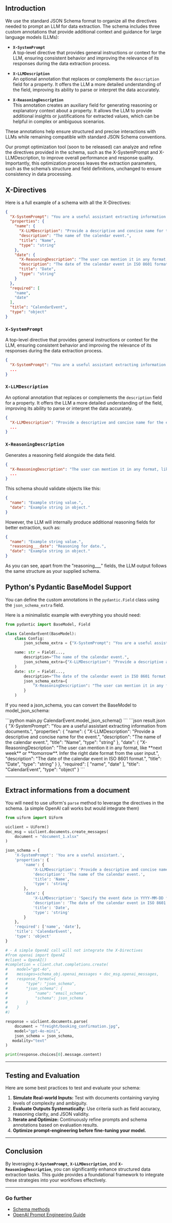 ## Introduction

We use the standard JSON Schema format to organize all the directives needed to prompt an LLM for data extraction. The schema includes three custom annotations that provide additional context and guidance for large language models (LLMs):

- **`X-SystemPrompt`**  
  A top-level directive that provides general instructions or context for the LLM, ensuring consistent behavior and improving the relevance of its responses during the data extraction process.

- **`X-LLMDescription`**  
  An optional annotation that replaces or complements the `description` field for a property. It offers the LLM a more detailed understanding of the field, improving its ability to parse or interpret the data accurately.

- **`X-ReasoningDescription`**  
  This annotation creates an auxiliary field for generating reasoning or explanatory context about a property. It allows the LLM to provide additional insights or justifications for extracted values, which can be helpful in complex or ambiguous scenarios.

These annotations help ensure structured and precise interactions with LLMs while remaining compatible with standard JSON Schema conventions. 

Our prompt optimization tool (soon to be released) can analyze and refine the directives provided in the schema, such as the X-SystemPrompt and X-LLMDescription, to improve overall performance and response quality. Importantly, this optimization process leaves the extraction parameters, such as the schema’s structure and field definitions, unchanged to ensure consistency in data processing.


## X-Directives

Here is a full example of a schema with all the X-Directives:

```json
{
  "X-SystemPrompt": "You are a useful assistant extracting information from documents.",
  "properties": {
    "name": {
      "X-LLMDescription": "Provide a descriptive and concise name for the event.",
      "description": "The name of the calendar event.",
      "title": "Name",
      "type": "string"
    },
    "date": {
      "X-ReasoningDescription": "The user can mention it in any format, like **next week** or **tomorrow**. Infer the right date format from the user input.",
      "description": "The date of the calendar event in ISO 8601 format.",
      "title": "Date",
      "type": "string"
    }
  },
  "required": [
    "name",
    "date"
  ],
  "title": "CalendarEvent",
  "type": "object"
}
```


###  `X-SystemPrompt`

A top-level directive that provides general instructions or context for the LLM, ensuring consistent behavior and improving the relevance of its responses during the data extraction process.

```json
{
  "X-SystemPrompt": "You are a useful assistant extracting information from documents.",
  ...
}
```

###  `X-LLMDescription`

An optional annotation that replaces or complements the `description` field for a property. It offers the LLM a more detailed understanding of the field, improving its ability to parse or interpret the data accurately.

```json
{
  "X-LLMDescription": "Provide a descriptive and concise name for the event.",
  ...
}
```

###  `X-ReasoningDescription`

Generates a reasoning field alongside the data field.

```json
{
  "X-ReasoningDescription": "The user can mention it in any format, like **next week** or **tomorrow**. Infer the right date format from the user input.",
  ...
}
```

This schema should validate objects like this:

```json
{
  "name": "Example string value.",
  "date": "Example string in object."
}
```

However, the LLM will internally produce additional reasoning fields for better extraction, such as:

```json
{
  "name": "Example string value.",
  "reasoning___date": "Reasoning for date.",
  "date": "Example string in object."
}
```

As you can see, apart from the "reasoning___" fields, the LLM output follows the same structure as your supplied schema.

## Python's Pydantic BaseModel Support

You can define the custom annotations in the `pydantic.Field` class using the `json_schema_extra` field.

Here is a minimalistic example with everything you should need:

```python
from pydantic import BaseModel, Field

class CalendarEvent(BaseModel):
    class Config:
        json_schema_extra = {"X-SystemPrompt": "You are a useful assistant."}

    name: str = Field(...,
        description="The name of the calendar event.",
        json_schema_extra={"X-LLMDescription": "Provide a descriptive and concise name for the event."}
    )
    date: str = Field(...,
        description="The date of the calendar event in ISO 8601 format.",
        json_schema_extra={
            "X-ReasoningDescription": "The user can mention it in any format, like **next week** or **tomorrow**. Infer the right date format from the user input.",
        }
    )
```

If you need a json_schema, you can convert the BaseModel to model_json_schema:

<CodeGroup>
```python main.py
CalendarEvent.model_json_schema()
```
```json result.json
{
  "X-SystemPrompt": "You are a useful assistant extracting information from documents.",
  "properties": {
    "name": {
      "X-LLMDescription": "Provide a descriptive and concise name for the event.",
      "description": "The name of the calendar event.",
      "title": "Name",
      "type": "string"
    },
    "date": {
      "X-ReasoningDescription": "The user can mention it in any format, like **next week** or **tomorrow**. Infer the right date format from the user input.",
      "description": "The date of the calendar event in ISO 8601 format.",
      "title": "Date",
      "type": "string"
    }
  },
  "required": [
    "name",
    "date"
  ],
  "title": "CalendarEvent",
  "type": "object"
}
```
</CodeGroup>

---
## Extract informations from a document

You will need to use uiform's `parse` method to leverage the directives in the schema. (a simple OpenAI call works but would integrate them)

```python
from uiform import UiForm

uiclient = UiForm()
doc_msg = uiclient.documents.create_messages(
    document = "document_1.xlsx"
)

json_schema = {
    'X-SystemPrompt': 'You are a useful assistant.',
    'properties': {
        'name': {
            'X-LLMDescription': 'Provide a descriptive and concise name for the event.',
            'description': 'The name of the calendar event.',
            'title': 'Name',
            'type': 'string'
        },
        'date': {
            'X-LLMDescription': 'Specify the event date in YYYY-MM-DD format.',
            'description': 'The date of the calendar event in ISO 8601 format.',
            'title': 'Date',
            'type': 'string'
        }
    },
    'required': ['name', 'date'],
    'title': 'CalendarEvent',
    'type': 'object'
}

# - A simple OpenAI call will not integrate the X-Directives
#from openai import OpenAI
#client = OpenAI()
#completion = client.chat.completions.create(
#    model="gpt-4o",
#    messages=schema_obj.openai_messages + doc_msg.openai_messages,
#    response_format={
#        "type": "json_schema",
#        "json_schema": {
#            "name": "email_schema",
#            "schema": json_schema
#        }
#    }
#) 

response = uiclient.documents.parse(
    document = "freight/booking_confirmation.jpg", 
    model="gpt-4o-mini",
    json_schema = json_schema,
   modality="text"
)

print(response.choices[0].message.content)
```


---



## Testing and Evaluation

Here are some best practices to test and evaluate your schema:

1. **Simulate Real-world Inputs:** Test with documents containing varying levels of complexity and ambiguity.  
2. **Evaluate Outputs Systematically:** Use criteria such as field accuracy, reasoning clarity, and JSON validity.  
3. **Iterate and Optimize:** Continuously refine prompts and schema annotations based on evaluation results.
4. **Optimize prompt-engineering before fine-tuning your model.**
---

## Conclusion

By leveraging **`X-SystemPrompt`**, **`X-LLMDescription`**, and **`X-ReasoningDescription`**, you can significantly enhance structured data extraction tasks. This guide provides a foundational framework to integrate these strategies into your workflows effectively.

---

### Go further

- [Schema methods](https://docs.uiform.com/get-started/Schema-Methods)
- [OpenAI Prompt Engineering Guide](https://platform.openai.com/docs/guides/prompt-engineering)